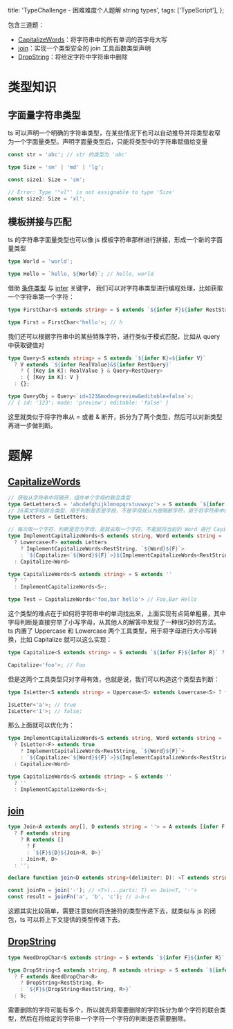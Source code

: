 
  title: 'TypeChallenge - 困难难度个人题解 string types',
  tags: ['TypeScript'],
};

包含三道题：
- [CapitalizeWords](https://tsch.js.org/112/play)：将字符串中的所有单词的首字母大写
- [join](https://tsch.js.org/847/play)：实现一个类型安全的 join 工具函数类型声明
- [DropString](https://tsch.js.org/2059/play)：将给定字符中字符串中删除

# 类型知识

## 字面量字符串类型

ts 可以声明一个明确的字符串类型，在某些情况下也可以自动推导并将类型收窄为一个字面量类型。声明字面量类型后，只能将类型中的字符串赋值给变量

```ts
const str = 'abc'; // str 的类型为 'abc'

type Size = 'sm' | 'md' | 'lg';

const size1: Size = 'sm';

// Error: Type '"xl"' is not assignable to type 'Size'
const size2: Size = 'xl';
```

## 模板拼接与匹配

ts 的字符串字面量类型也可以像 js 模板字符串那样进行拼接，形成一个新的字面量类型

```ts
type World = 'world';

type Hello = `hello, ${World}`; // hello, world
```

借助 [条件类型](https://www.typescriptlang.org/docs/handbook/2/conditional-types.html) 与 [infer](https://www.typescriptlang.org/docs/handbook/2/conditional-types.html#inferring-within-conditional-types) 关键字，
我们可以对字符串类型进行编程处理，比如获取一个字符串第一个字符：

```ts
type FirstChar<S extends string> = S extends `${infer F}${infer RestString}` ? F : '';

type First = FirstChar<'hello'>; // h
```

我们还可以根据字符串中的某些特殊字符，进行类似于模式匹配，比如从 query 中获取键值对

```ts
type Query<S extends string> = S extends `${infer K}=${infer V}`
  ? V extends `${infer RealValue}&${infer RestQuery}`
    ? { [Key in K]: RealValue } & Query<RestQuery>
    : { [Key in K]: V }
  : {};

type QueryObj = Query<`id=123&mode=preview&editable=false`>;
// { id: '123'; mode: 'preview'; editable: 'false' }
```

这里就类似于将字符串从 = 或者 & 断开，拆分为了两个类型，然后可以对新类型再进一步做判断。

# 题解

## [CapitalizeWords](https://tsch.js.org/112/play)

```ts
// 获取从字符串中将隔开，组件单个字母的联合类型
type GetLetters<S = 'abcdefghijklmnopqrstuvwxyz'> = S extends `${infer L}${infer R}` ? L | GetLetters<R> : never;
// 26英文字母联合类型，用于判断是否是字段，不是字母就认为是隔断字符，用于将字符串中的单词筛选出来
type Letters = GetLetters;

// 每次取一个字符，判断是否为字母，是就去取一个字符，不是就将当前的 Word 进行 Capitalize，然后和剩余字符串拼接气啦
type ImplementCapitalizeWords<S extends string, Word extends string = ''> = S extends `${infer F}${infer RestString}`
  ? Lowercase<F> extends Letters
    ? ImplementCapitalizeWords<RestString, `${Word}${F}`>
    : `${Capitalize<`${Word}${F}`>}${ImplementCapitalizeWords<RestString>}`
  : Capitalize<Word>

type CapitalizeWords<S extends string> = S extends ''
  ? ''
  : ImplementCapitalizeWords<S>;

type Test = CapitalizeWords<'foo,bar hello'> // Foo,Bar Hello
```

这个类型的难点在于如何将字符串中的单词找出来，上面实现有点简单粗暴，其中字母判断是直接穷举了小写字母，从其他人的解答中发现了一种很巧妙的方法。
ts 内置了 Uppercase 和 Lowercase 两个工具类型，用于将字母进行大小写转换，比如 Capitalize 就可以这么实现：

```ts
type Capitalize<S extends string> = S extends `${infer F}${infer R}` ? `${Uppercase<F>}${R}` : S;

Capitalize<'foo'>; // Foo
```

但是这两个工具类型只对字母有效，也就是说，我们可以构造这个类型去判断：

```ts
type IsLetter<S extends string> = Uppercase<S> extends Lowercase<S> ? false : true;

IsLetter<'a'>; // true
IsLetter<'1'>; // false;
```

那么上面就可以优化为：

```ts
type ImplementCapitalizeWords<S extends string, Word extends string = ''> = S extends `${infer F}${infer RestString}`
  ? IsLetter<F> extends true
    ? ImplementCapitalizeWords<RestString, `${Word}${F}`>
    : `${Capitalize<`${Word}${F}`>}${ImplementCapitalizeWords<RestString>}`
  : Capitalize<Word>

type CapitalizeWords<S extends string> = S extends ''
  ? ''
  : ImplementCapitalizeWords<S>;
```

## [join](https://tsch.js.org/847/play)

```ts
type Join<A extends any[], D extends string = ''> = A extends [infer F, ...infer R]
  ? F extends string
    ? R extends []
      ? F
      : `${F}${D}${Join<R, D>}`
    : Join<R, D>
  : '';

declare function join<D extends string>(delimiter: D): <T extends string[]>(...parts: T) => Join<T, D>;

const joinFn = join('-'); // <T>(...parts: T) => Join<T, '-'>
const result = joinFn('a', 'b', 'c'); // a-b-c
```

这题其实比较简单，需要注意如何将连接符的类型传递下去，就类似与 js 的闭包，ts 可以将上下文提供的类型传递下去。

## [DropString](https://tsch.js.org/2059/play)

```ts
type NeedDropChar<S extends string> = S extends `${infer F}${infer R}` ? F | NeedDropChar<R> : never;

type DropString<S extends string, R extends string> = S extends `${infer F}${infer RestString}`
  ? F extends NeedDropChar<R>
    ? DropString<RestString, R>
    : `${F}${DropString<RestString, R>}`
  : S;
```

需要删除的字符可能有多个，所以就先将需要删除的字符拆分为单个字符的联合类型，然后在将给定的字符串一个字符一个字符的判断是否需要删除。

